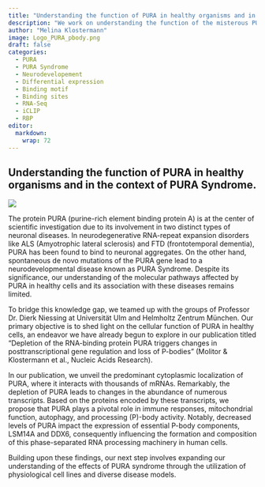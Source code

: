 ```yaml
---
title: "Understanding the function of PURA in healthy organisms and in the context of PURA Syndrome."
description: "We work on understanding the function of the misterous PURA protein. Mutations in the PURA gene can cause the PURA Syndrome a rare neurodevelopemental disorder."
author: "Melina Klostermann"
image: Logo_PURA_pbody.png
draft: false
categories:
  - PURA
  - PURA Syndrome
  - Neurodevelopement
  - Differential expression
  - Binding motif
  - Binding sites
  - RNA-Seq
  - iCLIP
  - RBP
editor: 
  markdown: 
    wrap: 72
---
```


## Understanding the function of PURA in healthy organisms and in the context of PURA Syndrome.

![](./GraphicalAbstract_PURA.png)

The protein PURA (purine-rich element binding protein A) is at the
center of scientific investigation due to its involvement in two
distinct types of neuronal diseases. In neurodegenerative RNA-repeat
expansion disorders like ALS (Amyotrophic lateral sclerosis) and FTD
(frontotemporal dementia), PURA has been found to bind to neuronal
aggregates. On the other hand, spontaneous de novo mutations of the PURA
gene lead to a neurodevelopmental disease known as PURA Syndrome.
Despite its significance, our understanding of the molecular pathways
affected by PURA in healthy cells and its association with these
diseases remains limited.

To bridge this knowledge gap, we teamed up with the groups of Professor
Dr. Dierk Niessing at Universität Ulm and Helmholtz Zentrum München. Our
primary objective is to shed light on the cellular function of PURA in
healthy cells, an endeavor we have already begun to explore in our
publication titled "Depletion of the RNA-binding protein PURA triggers
changes in posttranscriptional gene regulation and loss of P-bodies"
(Molitor & Klostermann et al., Nucleic Acids Research).

In our publication, we unveil the predominant cytoplasmic localization
of PURA, where it interacts with thousands of mRNAs. Remarkably, the
depletion of PURA leads to changes in the abundance of numerous
transcripts. Based on the proteins encoded by these transcripts, we
propose that PURA plays a pivotal role in immune responses,
mitochondrial function, autophagy, and processing (P)-body activity.
Notably, decreased levels of PURA impact the expression of essential
P-body components, LSM14A and DDX6, consequently influencing the
formation and composition of this phase-separated RNA processing
machinery in human cells.

Building upon these findings, our next step involves expanding our
understanding of the effects of PURA syndrome through the utilization of
physiological cell lines and diverse disease models.
